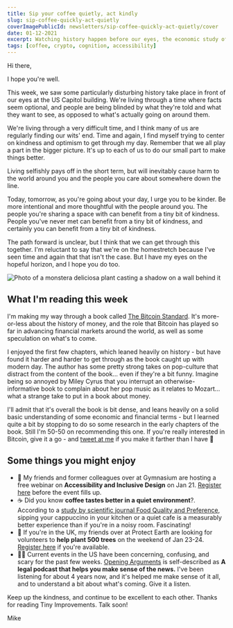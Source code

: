 ```yaml
---
title: Sip your coffee quietly, act kindly
slug: sip-coffee-quickly-act-quietly
coverImagePublicId: newsletters/sip-coffee-quickly-act-quietly/cover
date: 01-12-2021
excerpt: Watching history happen before our eyes, the economic study of bitcoin, accessibility, and drinking coffee in a quiet room.
tags: [coffee, crypto, cognition, accessibility]
---
```


Hi there,

I hope you're well.

This week, we saw some particularly disturbing history take place in front of our eyes at the US Capitol building. We're living through a time where facts seem optional, and people are being blinded by what they're told and what they want to see, as opposed to what's actually going on around them.

We're living through a very difficult time, and I think many of us are regularly finding our wits' end. Time and again, I find myself trying to center on kindness and optimism to get through my day. Remember that we all play a part in the bigger picture. It's up to each of us to do our small part to make things better.

Living selfishly pays off in the short term, but will inevitably cause harm to the world around you and the people you care about somewhere down the line.

Today, tomorrow, as you're going about your day, I urge you to be kinder. Be more intentional and more thoughtful with the people around you. The people you're sharing a space with can benefit from a tiny bit of kindness. People you've never met can benefit from a tiny bit of kindness, and certainly you can benefit from a tiny bit of kindness.

The path forward is unclear, but I think that we can get through this together. I'm reluctant to say that we're on the homestretch because I've seen time and again that that isn't the case. But I have my eyes on the hopeful horizon, and I hope you do too.

<Image
  publicId="newsletters/sip-coffee-quickly-act-quietly/cover"
  alt="Photo of a monstera deliciosa plant casting a shadow on a wall behind it"
  caption="Sometimes the light catches things just right."
/>

## What I'm reading this week

I'm making my way through a book called [The Bitcoin Standard](https://amzn.to/3btwyyR). It's more-or-less about the history of money, and the role that Bitcoin has played so far in advancing financial markets around the world, as well as some speculation on what's to come.

I enjoyed the first few chapters, which leaned heavily on history - but have found it harder and harder to get through as the book caught up with modern day. The author has some pretty strong takes on pop-culture that distract from the content of the book... even if they're a bit funny. Imagine being so annoyed by Miley Cyrus that you interrupt an otherwise-informative book to complain about her pop music as it relates to Mozart... what a strange take to put in a book about money.

I'll admit that it's overall the book is bit dense, and leans heavily on a solid basic understanding of some economic and financial terms - but I learned quite a bit by stopping to do so some research in the early chapters of the book. Still I'm 50-50 on recommending this one. If you're really interested in Bitcoin, give it a go - and [tweet at me](https://twitter.com/irreverentmike) if you make it farther than I have 🤣

## Some things you might enjoy

- 🎨 My friends and former colleagues over at Gymnasium are hosting a free webinar on **Accessibility and Inclusive Design** on Jan 21. [Register here](https://zoom.us/webinar/register/4316085953822/WN_urvNTEUbQaiOTuNBlAqO7Q?utm_source=mikebifulco.com) before the event fills up.
- ☕️ Did you know **coffee tastes better in a quiet environment**?. According to a [study by scientific journal Food Quality and Preference](https://www.eatthis.com/news-how-noise-can-ruin-coffee-flavor/), sipping your cappuccino in your kitchen or a quiet cafe is a measurably better experience than if you're in a noisy room. Fascinating!
- 🌳 If you're in the UK, my friends over at Protect Earth are looking for volunteers to **help plant 500 trees** on the weekend of Jan 23-24. [Register here](https://www.protect.earth/events/planting-at-pantpurlais) if you're available.
- 👩‍⚖️ Current events in the US have been concerning, confusing, and scary for the past few weeks. [Opening Arguments](https://openargs.com/) is self-described as **A legal podcast that helps you make sense of the news.** I've been listening for about 4 years now, and it's helped me make sense of it all, and to understand a bit about what's coming. Give it a listen.

Keep up the kindness, and continue to be excellent to each other. Thanks for reading Tiny Improvements. Talk soon!

Mike
